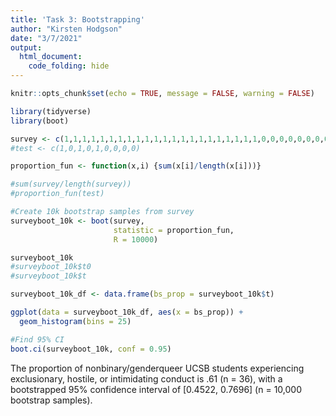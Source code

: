 ```yaml
---
title: 'Task 3: Bootstrapping'
author: "Kirsten Hodgson"
date: "3/7/2021"
output: 
  html_document:
    code_folding: hide
---
```


```r
knitr::opts_chunk$set(echo = TRUE, message = FALSE, warning = FALSE)

library(tidyverse)
library(boot)
```


```r
survey <- c(1,1,1,1,1,1,1,1,1,1,1,1,1,1,1,1,1,1,1,1,1,1,0,0,0,0,0,0,0,0,0,0,0,0,0,0)
#test <- c(1,0,1,0,1,0,0,0,0)

proportion_fun <- function(x,i) {sum(x[i]/length(x[i]))}

#sum(survey/length(survey))
#proportion_fun(test)

#Create 10k bootstrap samples from survey
surveyboot_10k <- boot(survey,
                       statistic = proportion_fun,
                       R = 10000)

surveyboot_10k
#surveyboot_10k$t0
#surveyboot_10k$t

surveyboot_10k_df <- data.frame(bs_prop = surveyboot_10k$t)

ggplot(data = surveyboot_10k_df, aes(x = bs_prop)) +
  geom_histogram(bins = 25)

#Find 95% CI
boot.ci(surveyboot_10k, conf = 0.95)
```

The proportion of nonbinary/genderqueer UCSB students experiencing exclusionary, hostile,  or intimidating conduct is .61 (n = 36), with a bootstrapped 95% confidence interval of [0.4522, 0.7696] (n = 10,000 bootstrap samples).

